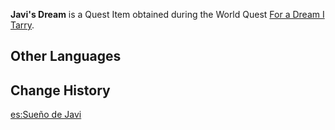 {{Item Infobox
|id           = 120016
|image        = Item Parcel.png
|type         = Quest Items
|description  = A box containing a dream. However, the one who once cherished the dream has long forgotten about it.
|source1      = [[For a Dream I Tarry]]
}}
'''Javi's Dream''' is a Quest Item obtained during the World Quest [[For a Dream I Tarry]].

==Other Languages==
{{Other Languages
|default_hidden = 1
|en      = Javi's Dream
|zhs     = 贾维的「梦想」
|zhs_rm  = Jiǎwéi de "Mèngxiǎng"
|zht     = 賈維的「夢想」
|zht_rm  = Jiǎwéi de "Mèngxiǎng"
|ja      = ジャヴィの「夢」
|ja_rm   = Javi no "Yume"
|ko      = 자비의 「꿈」
|ko_rm   = Jabi-ui "Kkum"
|es      = Sueño de Javi
|fr      = Rêve de Javi
|ru      = «Мечта» Джави
|th      = "ความฝัน" ของ Javi
|th_rm   = "Khwam-fan" khong Javi
|vi      = "Mơ Ước" Của Javi
|de      = Javis „Traum“
|id      = Impian Javi
|pt      = Sonho de Javi
|tr      = Javi'nin Hayali
|it      = Sogno di Javi
}}

==Change History==
{{Change History|3.0}}

[[es:Sueño de Javi]]